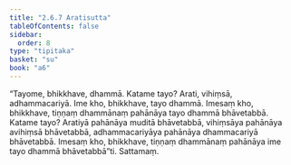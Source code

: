 ```yaml
---
title: "2.6.7 Aratisutta"
tableOfContents: false
sidebar:
  order: 8
type: "tipitaka"
basket: "su"
book: "a6"
---
```



<DynamicBreadcrumb />

<Division number="113" book="a6">

<Paragraph number="754" book="a6">
“Tayome, bhikkhave, dhammā. Katame tayo? Arati, vihiṃsā, adhammacariyā. Ime kho, bhikkhave, tayo dhammā. Imesaṃ kho, bhikkhave, tiṇṇaṃ dhammānaṃ pahānāya tayo dhammā bhāvetabbā. Katame tayo? Aratiyā pahānāya muditā bhāvetabbā, vihiṃsāya pahānāya avihiṃsā bhāvetabbā, adhammacariyāya pahānāya dhammacariyā bhāvetabbā. Imesaṃ kho, bhikkhave, tiṇṇaṃ dhammānaṃ pahānāya ime tayo dhammā bhāvetabbā”ti.

</Paragraph>
</Division>

<Paragraph number="755" type="center" book="a6">
Sattamaṃ.
</Paragraph>